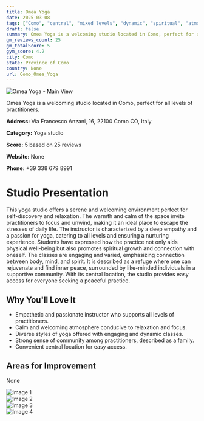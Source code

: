 ```yaml
---
title: Omea Yoga
date: 2025-03-08
tags: ["Como", "central", "mixed levels", "dynamic", "spiritual", "atmosphere", "community", "Como"]  
draft: false
summary: Omea Yoga is a welcoming studio located in Como, perfect for all levels of practitioners.
gm_reviews_count: 25
gm_totalScore: 5
gym_score: 4.2
city: Como
state: Province of Como
country: None
url: Como_Omea_Yoga
---
```


<div className="aspect-[16/9] relative my-8">
  <img 
    src="https://lh3.googleusercontent.com/p/AF1QipNCK4WYf-To_YpSexLiDyGShM2AUoECuVjGJ6-e=w1920-h1080-k-no"
    alt="Omea Yoga - Main View"
    className="object-cover absolute inset-0 w-full h-full rounded-lg"
  />
</div>

Omea Yoga is a welcoming studio located in Como, perfect for all levels of practitioners.

**Address:** Via Francesco Anzani, 16, 22100 Como CO, Italy

**Category:** Yoga studio

**Score:** 5 based on 25 reviews

**Website:** None

**Phone:** +39 338 679 8991

# Studio Presentation

This yoga studio offers a serene and welcoming environment perfect for self-discovery and relaxation. The warmth and calm of the space invite practitioners to focus and unwind, making it an ideal place to escape the stresses of daily life. The instructor is characterized by a deep empathy and a passion for yoga, catering to all levels and ensuring a nurturing experience. Students have expressed how the practice not only aids physical well-being but also promotes spiritual growth and connection with oneself. The classes are engaging and varied, emphasizing connection between body, mind, and spirit. It is described as a refuge where one can rejuvenate and find inner peace, surrounded by like-minded individuals in a supportive community. With its central location, the studio provides easy access for everyone seeking a peaceful practice.

## Why You'll Love It

- Empathetic and passionate instructor who supports all levels of practitioners.
- Calm and welcoming atmosphere conducive to relaxation and focus.
- Diverse styles of yoga offered with engaging and dynamic classes.
- Strong sense of community among practitioners, described as a family.
- Convenient central location for easy access.

## Areas for Improvement

None

<div className="grid grid-cols-1 xl:grid-cols-2 gap-4 my-8">
<div className="aspect-[4/3] relative"><img src="https://lh3.googleusercontent.com/p/AF1QipMhv3D3xam98hXsdtF9xRTwPguHED9ghDSTbAmL=w1920-h1080-k-no" alt="Image 1" className="object-cover absolute inset-0 w-full h-full rounded-lg" /></div>
<div className="aspect-[4/3] relative"><img src="https://lh5.googleusercontent.com/p/AF1QipNiFF2ZazUr9IyfOFQUnzNXuwGoAo6k5ou5qx1i=w1920-h1080-k-no" alt="Image 2" className="object-cover absolute inset-0 w-full h-full rounded-lg" /></div>
<div className="aspect-[4/3] relative"><img src="https://lh5.googleusercontent.com/p/AF1QipOi_Fuvn3rfvi0lZMK3sFOpD1SppA28VpGc2v6E=w1920-h1080-k-no" alt="Image 3" className="object-cover absolute inset-0 w-full h-full rounded-lg" /></div>
<div className="aspect-[4/3] relative"><img src="https://lh5.googleusercontent.com/p/AF1QipP1lU0QiDRdXA0x4blf0G9LY536U_LDOV-93ZWM=w1920-h1080-k-no" alt="Image 4" className="object-cover absolute inset-0 w-full h-full rounded-lg" /></div>
</div>